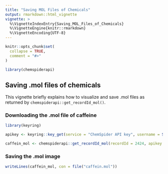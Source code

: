 ```yaml
---
title: "Saving MOL Files of Chemicals"
output: rmarkdown::html_vignette
vignette: >
  %\VignetteIndexEntry{Saving_MOL_Files_of_Chemicals}
  %\VignetteEngine{knitr::rmarkdown}
  %\VignetteEncoding{UTF-8}
---
```


```r
knitr::opts_chunk$set(
  collapse = TRUE,
  comment = "#>"
)
```

```r
library(chemspiderapi)
```


## Saving .mol files of chemicals

This vignette briefly explains how to visualize and save .mol files as returned by `chemspiderapi::get_recordId_mol()`. 

### Downloading the .mol file of caffeine


```r
library(keyring)

apikey <- keyring::key_get(service = "ChemSpider API key", username = Sys.getenv("USERNAME"))

caffein_mol <- chemspiderapi::get_recordId_mol(recordId = 2424, apikey = apikey)
```

### Saving the .mol image

```r
writeLines(caffein_mol, con = file("caffein.mol"))
```

